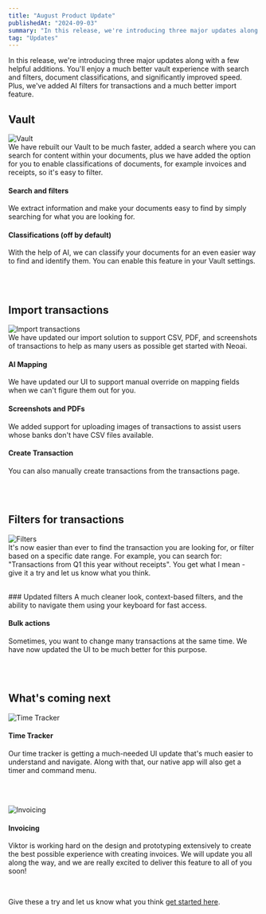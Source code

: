 ```yaml
---
title: "August Product Update"
publishedAt: "2024-09-03"
summary: "In this release, we're introducing three major updates along with a few helpful additions. You'll enjoy a much better vault experience with search and filters, document classifications, and significantly improved speed. Plus, we've added AI filters for transactions and a much better import feature."
tag: "Updates"
---
```


In this release, we're introducing three major updates along with a few helpful additions. You'll enjoy a much better vault experience with search and filters, document classifications, and significantly improved speed. Plus, we've added AI filters for transactions and a much better import feature.
<br />

 
## Vault
![Vault](/images/update/august-product-updates/vault.jpg)
<br />
We have rebuilt our Vault to be much faster, added a search where you can search for content within your documents, plus we have added the option for you to enable classifications of documents, for example invoices and receipts, so it's easy to filter.

#### Search and filters
We extract information and make your documents easy to find by simply searching for what you are looking for.

#### Classifications (off by default)
With the help of AI, we can classify your documents for an even easier way to find and identify them. You can enable this feature in your Vault settings.

<br />
<br />

## Import transactions
![Import transactions](/images/update/august-product-updates/import.jpg)
<br />
We have updated our import solution to support CSV, PDF, and screenshots of transactions to help as many users as possible get started with Neoai.

#### AI Mapping
We have updated our UI to support manual override on mapping fields when we can't figure them out for you.

#### Screenshots and PDFs
We added support for uploading images of transactions to assist users whose banks don't have CSV files available.

#### Create Transaction
You can also manually create transactions from the transactions page.

<br />
<br />

## Filters for transactions
![Filters](/images/update/august-product-updates/filters.jpg)
<br />
It's now easier than ever to find the transaction you are looking for, or filter based on a specific date range. For example, you can search for: "Transactions from Q1 this year without receipts". You get what I mean - give it a try and let us know what you think.

<br />
### Updated filters
A much cleaner look, context-based filters, and the ability to navigate them using your keyboard for fast access.

#### Bulk actions
Sometimes, you want to change many transactions at the same time. We have now updated the UI to be much better for this purpose.

<br />
<br />

## What's coming next
 
![Time Tracker](/images/update/august-product-updates/tracker.jpg)
<br />
#### Time Tracker
Our time tracker is getting a much-needed UI update that's much easier to understand and navigate. Along with that, our native app will also get a timer and command menu. 

<br />
<br />

![Invoicing](/images/update/august-product-updates/invoice.jpg)
<br />
#### Invoicing
Viktor is working hard on the design and prototyping extensively to create the best possible experience with creating invoices. We will update you all along the way, and we are really excited to deliver this feature to all of you soon! 


<br />

Give these a try and let us know what you think [get started here](https://app.neoai.khulnasoft.com).
